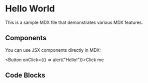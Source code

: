 # Hello World

This is a sample MDX file that demonstrates various MDX features.

## Components

You can use JSX components directly in MDX:

<Button onClick={() => alert("Hello!")}>Click me</Button>

## Code Blocks

